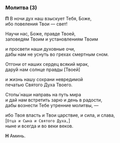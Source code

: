 ### Молитва (3)

**П** В ночи дух наш взыскует Тебя, Боже,  
ибо повеления Твои — свет!

Научи нас, Боже, правде Твоей,  
заповедям Твоим и установлениям Твоим

и просвети наши духовные очи,  
дабы нам не уснуть во грехах смертным сном.

Отгони от наших сердец всякий мрак,  
дару́й нам солнце правды <R>[</R>Твоей<R>]</R>

и жизнь нашу сохрани невредимой  
печатью Святого Духа Твоего.

Cтопы́ наши направь на путь мира  
и дай нам встретить зарю и день в радости,  
дабы вознести Тебе утренние молитвы, —

ибо Твоя власть и Твои царствие, и сила, и слава,  
<R>[</R>`Отца и Сына и Святого Духа,`<R>]</R>  
ныне и всегда и во веки веков.

**Н** Аминь.
